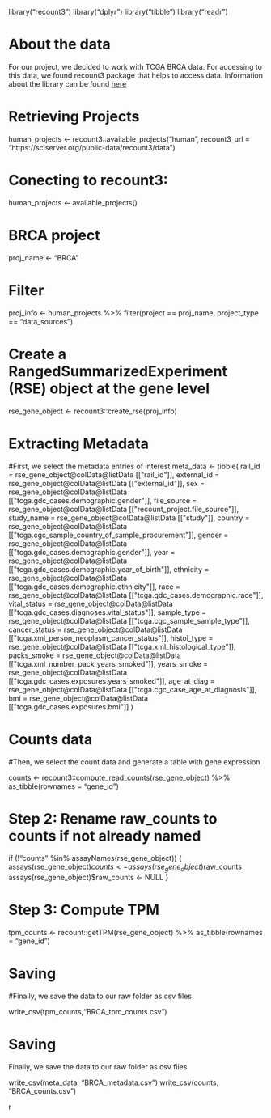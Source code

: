 library("recount3")
library("dplyr")
library("tibble")
library("readr")


# About the data  

For our project, we decided to work with TCGA BRCA data. For accessing to this data, we found recount3 package that helps to access data. Information about the library can be found [here](https://rna.recount.bio/docs/)

# Retrieving Projects
human_projects <- recount3::available_projects("human", recount3_url = "https://sciserver.org/public-data/recount3/data")


# Conecting to recount3:

human_projects <- available_projects()

# BRCA project
proj_name <- "BRCA"

# Filter
proj_info <- human_projects %>%
  filter(project == proj_name, project_type == "data_sources")

# Create a RangedSummarizedExperiment (RSE) object at the gene level
rse_gene_object <- recount3::create_rse(proj_info)


# Extracting Metadata
#First, we select the metadata entries of interest
meta_data <- tibble(
  rail_id = rse_gene_object@colData@listData[["rail_id"]],
  external_id = rse_gene_object@colData@listData[["external_id"]],
  sex = rse_gene_object@colData@listData[["tcga.gdc_cases.demographic.gender"]],
  file_source = rse_gene_object@colData@listData[["recount_project.file_source"]],
  study_name = rse_gene_object@colData@listData[["study"]],
  country = rse_gene_object@colData@listData[["tcga.cgc_sample_country_of_sample_procurement"]],
  gender = rse_gene_object@colData@listData[["tcga.gdc_cases.demographic.gender"]],
  year = rse_gene_object@colData@listData[["tcga.gdc_cases.demographic.year_of_birth"]],
  ethnicity = rse_gene_object@colData@listData[["tcga.gdc_cases.demographic.ethnicity"]],
  race = rse_gene_object@colData@listData[["tcga.gdc_cases.demographic.race"]],
  vital_status = rse_gene_object@colData@listData[["tcga.gdc_cases.diagnoses.vital_status"]],
  sample_type = rse_gene_object@colData@listData[["tcga.cgc_sample_sample_type"]],
  cancer_status = rse_gene_object@colData@listData[["tcga.xml_person_neoplasm_cancer_status"]],
  histol_type = rse_gene_object@colData@listData[["tcga.xml_histological_type"]],
  packs_smoke = rse_gene_object@colData@listData[["tcga.xml_number_pack_years_smoked"]],
  years_smoke = rse_gene_object@colData@listData[["tcga.gdc_cases.exposures.years_smoked"]],
  age_at_diag = rse_gene_object@colData@listData[["tcga.cgc_case_age_at_diagnosis"]],
  bmi = rse_gene_object@colData@listData[["tcga.gdc_cases.exposures.bmi"]]
)

# Counts data

#Then, we select the count data and generate a table with gene expression

counts <- recount3::compute_read_counts(rse_gene_object) %>%
  as_tibble(rownames = "gene_id")
  
# Step 2: Rename raw_counts to counts if not already named
if (!"counts" %in% assayNames(rse_gene_object)) {
  assays(rse_gene_object)$counts <- assays(rse_gene_object)$raw_counts
  assays(rse_gene_object)$raw_counts <- NULL
}

# Step 3: Compute TPM
tpm_counts <- recount::getTPM(rse_gene_object) %>%
  as_tibble(rownames = "gene_id")

# Saving
#Finally, we save the data to our raw folder as csv files

write_csv(tpm_counts,"BRCA_tpm_counts.csv")

# Saving
Finally, we save the data to our raw folder as csv files

write_csv(meta_data, "BRCA_metadata.csv")
write_csv(counts, "BRCA_counts.csv")








r